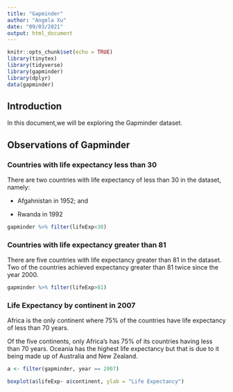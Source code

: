 ```yaml
---
title: "Gapminder"
author: "Angela Xu"
date: "09/03/2021"
output: html_document
---
```




```r
knitr::opts_chunk$set(echo = TRUE)
library(tinytex)
library(tidyverse)
library(gapminder)
library(dplyr)
data(gapminder)
```

## Introduction

In this document,we will be exploring the Gapminder dataset.

## Observations of Gapminder

### Countries with life expectancy less than 30

There are two countries with life expectancy of less than 30 in the dataset, namely:

* Afgahnistan in 1952; and

* Rwanda in 1992

    
```r

gapminder %>% filter(lifeExp<30)

```

### Countries with life expectancy greater than 81

There are five countries with life expectancy greater than 81 in the dataset. Two of the countries achieved expectancy greater than 81 twice since the year 2000. 

``` r

gapminder %>% filter(lifeExp>81)

```

### Life Expectancy by continent in 2007

Africa is the only continent where 75% of the countries have life expectancy of less than 70 years. 

Of the five continents, only Africa's has 75% of its countries having less than 70 years. Oceania has the highest life expectancy but that is due to it being made up of Australia and New Zealand.

```r

a <- filter(gapminder, year == 2007)

boxplot(a$lifeExp~ a$continent, ylab = "Life Expectancy")


```

